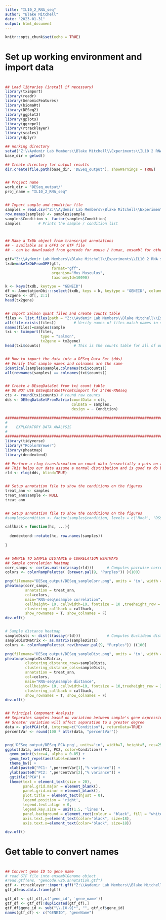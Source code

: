 ```yaml
---
title: "IL10_2_RNA_seq"
author: "Blake Mitchell"
date: "2023-01-31"
output: html_document
---
```


```r
knitr::opts_chunk$set(echo = TRUE)
```

###################################################################################################
#
#     Set up working environment and import data
#
###################################################################################################


```r
## Load libraries (install if necessary)
library(tximport)
library(readr)
library(GenomicFeatures)
library(biomaRt)
library(DESeq2)
library(ggplot2)
library(gplots)
library(ggrepel)
library(rtracklayer)
library(scales)
library(dplyr)
```

```r
## Working directory
setwd("Z:\\Aydemir Lab Members\\Blake Mitchell\\Experiments\\IL10 2 RNA seq")
base_dir = getwd()
```

```r
## Create directory for output results
dir.create(file.path(base_dir, 'DESeq_output'), showWarnings = TRUE)


## Project name
work_dir = "DESeq_output/"
proj_name = "IL10_2_RNA_seq"


## Import sample and condition file
samples = read.csv("Z:\\Aydemir Lab Members\\Blake Mitchell\\Experiments\\IL10 2 RNA seq\\metadata.csv", header = TRUE, stringsAsFactors=FALSE)
row.names(samples) <- samples$sample
samples$Condition <- factor(samples$Condition)
samples        # Prints the sample / condition list



## Make a TxDb object from transcript annotations
## - available as a GFF3 or GTF file
## - can be downloaded from gencode for mouse / human, ensembl for other species

gtf="Z:\\Aydemir Lab Members\\Blake Mitchell\\Experiments\\IL10 2 RNA seq\\GCF_000001635.27_GRCm39_genomic.gff.gz"   
txdb=makeTxDbFromGFF(gtf,
                     format="gff", 
                     organism="Mus Musculus", 
                     taxonomyId=10090)

k <- keys(txdb, keytype = "GENEID")
df <- AnnotationDbi:::select(txdb, keys = k, keytype = "GENEID", columns = "TXNAME")
tx2gene <- df[, 2:1]
head(tx2gene)


## Import Salmon quant files and create counts table
files <- list.files(path = "Z:\\Aydemir Lab Members\\Blake Mitchell\\Experiments\\IL10 2 RNA seq\\Salmon transcript quantificaion", pattern = ".tabular", full.names = T)
all(file.exists(files))        # Verify names of files match names in samples.csv, should return True
names(files)=samples$sample
txi <- tximport(files, 
                type = "salmon", 
                tx2gene = tx2gene)
head(txi$counts)               # This is the counts table for all of our samples


## Now to import the data into a DESeq Data Set (dds)
## Verify that sample names and colnames are the same
identical(samples$sample,colnames(txi$counts))
all(rownames(samples) == colnames(txi$counts))


## Create a DEseqDataSet from txi count table
## DO NOT USE DESeqDataSetFromTximport for 3'TAG-RNAseq
cts <- round(txi$counts) # round raw counts
dds <- DESeqDataSetFromMatrix(countData = cts,
                              colData = samples,
                              design = ~ Condition)
```

```r
###################################################################################################
#
#    EXPLORATORY DATA ANALYSIS
#
###################################################################################################
library(tidyverse)
library("RColorBrewer")
library(pheatmap)
library(dendextend)

## Perform a rlog transformation on count data (essentially a puts on a log2 scale)
## This helps our data assume a normal distribution and is good to do before these analyses
rld <- rlog(dds, blind=TRUE)


## Setup annotation file to show the conditions on the figures
treat_ann <- samples
treat_ann$sample <- NULL
treat_ann


## Setup annotation file to show the conditions on the figures
#samples$condition <- factor(samples$condition, levels = c('Mock', 'DSS'))

callback = function(hc, ...){
  
  dendextend::rotate(hc, row.names(samples)) 
  
}


## SAMPLE TO SAMPLE DISTANCE & CORRELATION HEATMAPS
## Sample correlation heatmap
corr_samps <- cor(as.matrix(assay(rld)))      # Computes pairwise correlations between samples based on gene expression
colors <- colorRampPalette( (brewer.pal(9, "Purples")) )(100)

png(filename="DESeq_output/DESeq_sampleCorr.png", units = 'in', width = 10, height = 10, res = 250)
pheatmap(corr_samps,
         annotation = treat_ann, 
         col=colors,
         main="RNA-seq\nsample correlation", 
         cellheight= 10, cellwidth=10, fontsize = 10 ,treeheight_row = 25, treeheight_col = 25,
         clustering_callback = callback,
         show_rownames = T, show_colnames = F)
dev.off()


# Sample distance heatmap
sampleDists <- dist(t(assay(rld)))            # Computes Euclidean distance between samples based on gene expression
sampleDistMatrix <- as.matrix(sampleDists)
colors <- colorRampPalette( rev(brewer.pal(9, "Purples")) )(100)

png(filename="DESeq_output/DESeq_sampleDist.png", units = 'in', width = 10, height = 10, res = 250)
pheatmap(sampleDistMatrix,
         clustering_distance_rows=sampleDists,
         clustering_distance_cols=sampleDists,
         annotation = treat_ann,
         col=colors,
         main="RNA-seq\nsample distance",
         cellheight= 10, cellwidth=10, fontsize = 10,treeheight_row = 25, treeheight_col = 25,
         clustering_callback = callback,
         show_rownames = T, show_colnames = F) 
dev.off()


## Principal Component Analysis
## Separates samples based on variation between sample's gene expression
## Greater variation will affect separation to a greater degree
data <- plotPCA(rld, intgroup=c("Condition"), returnData=TRUE)
percentVar <- round(100 * attr(data, "percentVar"))


png('DESeq_output/DESeq_PCA.png', units='in', width=7, height=5, res=250)
ggplot(data, aes(PC1, PC2, color=Condition)) +
  geom_point(size=4, alpha = 0.85) +
  geom_text_repel(aes(label=name)) +
  theme_bw() +
  xlab(paste0("PC1: ",percentVar[1],"% variance")) +
  ylab(paste0("PC2: ",percentVar[2],"% variance")) +
  ggtitle("PCA") + 
  theme(text = element_text(size = 20),
        panel.grid.major = element_blank(), 
        panel.grid.minor = element_blank(),
        plot.title = element_text(hjust = 0),
        legend.position = 'right',
        legend.text.align = 0,
        legend.key.size = unit(1.5, 'lines'),
        panel.background = element_rect(colour = "black", fill = "white"),
        axis.text.y=element_text(color="black", size=18),
        axis.text.x=element_text(color="black", size=18))

dev.off()
```

###################################################################################################
#
#   Get table to convert names
#
###################################################################################################
```r
## Convert gene ID to gene name
# read GTF file into ensemblGenome object
#read.gtf(ens, "gencode.v25.annotation.gtf")
gtf <- rtracklayer::import.gff("Z:\\Aydemir Lab Members\\Blake Mitchell\\Experiments\\IL10 2 RNA seq\\GCF_000001635.27_GRCm39_genomic.gff.gz")
gtf_df=as.data.frame(gtf)

gtf_df <- gtf_df[,c('gene_id', 'gene_name')]
gtf_df <- gtf_df[!duplicated(gtf_df),]
gtf_df$gene_id <- sub("\\.[0-9]*", "", gtf_df$gene_id)
names(gtf_df) <- c("GENEID", "geneName")
```


